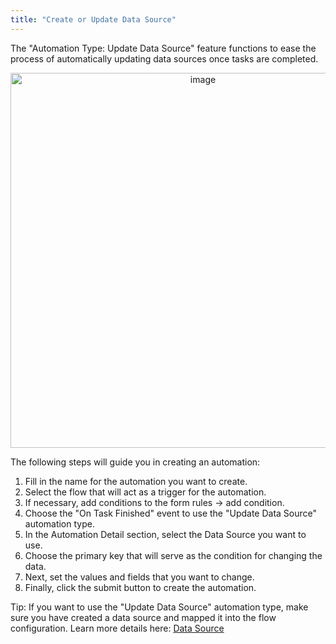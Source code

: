 ```yaml
---
title: "Create or Update Data Source"
---
```



The "Automation Type: Update Data Source" feature functions to ease the process of automatically updating data sources once tasks are completed.

<div align="center">
  <img src="https://t3837933.p.clickup-attachments.com/t3837933/002e8edb-706d-4c6b-a8fd-c0d2ca41f6b4/image.png" alt="image" width="600" />
</div>

The following steps will guide you in creating an automation:
1. Fill in the name for the automation you want to create.
2. Select the flow that will act as a trigger for the automation.
3. If necessary, add conditions to the form rules -> add condition.
4. Choose the "On Task Finished" event to use the "Update Data Source" automation type.
5. In the Automation Detail section, select the Data Source you want to use.
6. Choose the primary key that will serve as the condition for changing the data.
7. Next, set the values and fields that you want to change.
8. Finally, click the submit button to create the automation.

Tip: If you want to use the "Update Data Source" automation type, make sure you have created a data source and mapped it into the flow configuration. Learn more details here: [Data Source](https://doc.clickup.com/3837933/p/h/3n3zd-95902/1acc0fd538a5a2f)
